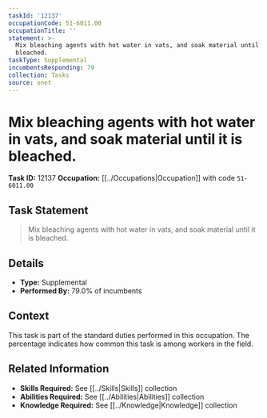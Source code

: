 ```yaml
---
taskId: '12137'
occupationCode: 51-6011.00
occupationTitle: ''
statement: >-
  Mix bleaching agents with hot water in vats, and soak material until it is
  bleached.
taskType: Supplemental
incumbentsResponding: 79
collection: Tasks
source: onet
---
```

# Mix bleaching agents with hot water in vats, and soak material until it is bleached.

**Task ID:** 12137
**Occupation:** [[../Occupations|Occupation]] with code `51-6011.00`

## Task Statement

> Mix bleaching agents with hot water in vats, and soak material until it is bleached.

## Details

- **Type:** Supplemental
- **Performed By:** 79.0% of incumbents

## Context

This task is part of the standard duties performed in this occupation. The percentage indicates how common this task is among workers in the field.

## Related Information

- **Skills Required:** See [[../Skills|Skills]] collection
- **Abilities Required:** See [[../Abilities|Abilities]] collection
- **Knowledge Required:** See [[../Knowledge|Knowledge]] collection

